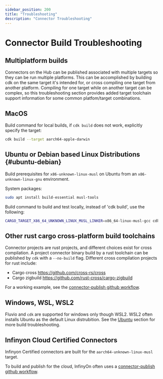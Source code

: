 ```yaml
---
sidebar_position: 200
title: "Troubleshooting"
description: "Connector Troubleshooting"
---
```


# Connector Build Troubleshooting

## Multiplatform builds

Connectors on the Hub can be published associated with multiple targets so
they can be run multiple platforms. This can be accomplished by building cdk on
the same target it's intended for, or cross compiling one target from another
platform.  Compiling for one target while on another target can be complex, so
this troubleshooting section provides added target toolchain support information
for some common platfom/target combinations.

## MacOS

Build command for local builds, if `cdk build` does not work, explicitly specify
the target:

```bash
cdk build --target aarch64-apple-darwin
```

## Ubuntu or Debian based Linux Distributions {#ubuntu-debian}

Build prerequisites for `x86-unknown-linux-musl` on Ubuntu from an
`x86-unknown-linux-gnu` environment.

System packages:
```bash
sudo apt install build-essential musl-tools
```

Build command to build and test locally, instead of 'cdk build', use the
following:

```bash
CARGO_TARGET_X86_64_UNKNOWN_LINUX_MUSL_LINKER=x86_64-linux-musl-gcc cdk build
```

## Other rust cargo cross-platform build toolchains

Connector projects are rust projects, and different choices exist for cross
compilation.  A project connector binary build by a rust toolchain can be
published by `cdk` with a `--no-build` flag.  Different cross compilation
projects for rust include:

- Cargo cross https://github.com/cross-rs/cross
- Cargo zigbuild https://github.com/rust-cross/cargo-zigbuild

For a working example, see the [connector-publish github workflow].

## Windows, WSL, WSL2

Fluvio and `cdk` are supported for windows only though WSL2.  WSL2 often installs
Ubuntu as the default Linux distrubition. See the [Ubuntu] section for more
build troubleshooting.

## Infinyon Cloud Certified Connectors

Infinyon Certified connectors are built for the `aarch64-unknown-linux-musl` target.

To build and publish for the cloud, InfinyOn often uses a [connector-publish github workflow].

[Ubuntu]: #ubuntu-debian
[connector-publish github workflow]: https://github.com/infinyon/fluvio/blob/master/.github/workflows/connector-publish.yml
